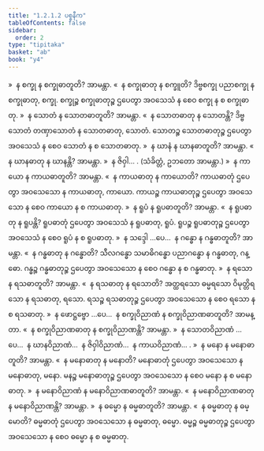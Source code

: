 ```yaml
---
title: "1.2.1.2 ပစ္စနီက"
tableOfContents: false
sidebar:
  order: 2
type: "tipitaka"
basket: "ab"
book: "y4"
---
```



<DynamicBreadcrumb />

<Division number="11" book="y4" e="ch" v="33" p="199">

<Paragraph number="130" book="y4">
»  န စက္ခု န စက္ခုဓာတူတိ? အာမန္တာ.
</Paragraph>

<Paragraph number="131" book="y4">
«  န စက္ခုဓာတု န စက္ခူတိ?
</Paragraph>

<Paragraph number="132" book="y4">
ဒိဗ္ဗစက္ခု ပညာစက္ခု န စက္ခုဓာတု, စက္ခု. စက္ခုဉ္စ စက္ခုဓာတုဉ္စ ဌပေတွာ အဝသေသံ န စေဝ စက္ခု န စ စက္ခုဓာတု.
</Paragraph>

<Paragraph number="133" book="y4">
»  န သောတံ န သောတဓာတူတိ? အာမန္တာ.
</Paragraph>

<Paragraph number="134" book="y4">
«  န သောတဓာတု န သောတန္တိ?
</Paragraph>

<Paragraph number="135" book="y4">
ဒိဗ္ဗသောတံ တဏှာသောတံ န သောတဓာတု, သောတံ. သောတဉ္စ သောတဓာတုဉ္စ ဌပေတွာ အဝသေသံ န စေဝ သောတံ န စ သောတဓာတု.
</Paragraph>

<Paragraph number="136" book="y4">
»  န ဃာနံ န ဃာနဓာတူတိ? အာမန္တာ.
</Paragraph>

<Paragraph number="137" book="y4">
«  န ဃာနဓာတု န ဃာနန္တိ? အာမန္တာ.
</Paragraph>

<Paragraph number="138" book="y4">
»  န ဇိဝှါ… .

</Paragraph>
</Division>

<Paragraph number="139" type="center" book="y4">
(သံခိတ္တံ, ဥဘတော အာမန္တာ.)


</Paragraph>

<Paragraph number="140" type="center" book="y4">
»  န ကာယော န ကာယဓာတူတိ? အာမန္တာ.
</Paragraph>

<Paragraph number="141" type="center" book="y4">
«  န ကာယဓာတု န ကာယောတိ?
</Paragraph>

<Paragraph number="142" book="y4">
ကာယဓာတုံ ဌပေတွာ အဝသေသော န ကာယဓာတု, ကာယော. ကာယဉ္စ ကာယဓာတုဉ္စ ဌပေတွာ အဝသေသော န စေဝ ကာယော န စ ကာယဓာတု.
</Paragraph>

<Paragraph number="143" type="center" book="y4">
»  န ရူပံ န ရူပဓာတူတိ? အာမန္တာ.
</Paragraph>

<Paragraph number="144" type="center" book="y4">
«  န ရူပဓာတု န ရူပန္တိ?
</Paragraph>

<Paragraph number="145" book="y4">
ရူပဓာတုံ ဌပေတွာ အဝသေသံ န ရူပဓာတု, ရူပံ. ရူပဉ္စ ရူပဓာတုဉ္စ ဌပေတွာ အဝသေသံ န စေဝ ရူပံ န စ ရူပဓာတု.
</Paragraph>

<Paragraph number="146" type="center" book="y4">
»  န သဒ္ဒေါ …ပေ…  န ဂန္ဓော န ဂန္ဓဓာတူတိ? အာမန္တာ.
</Paragraph>

<Paragraph number="147" type="center" book="y4">
«  န ဂန္ဓဓာတု န ဂန္ဓောတိ?
</Paragraph>

<Paragraph number="148" book="y4">
သီလဂန္ဓော သမာဓိဂန္ဓော ပညာဂန္ဓော န ဂန္ဓဓာတု, ဂန္ဓော. ဂန္ဓဉ္စ ဂန္ဓဓာတုဉ္စ ဌပေတွာ အဝသေသော န စေဝ ဂန္ဓော န စ ဂန္ဓဓာတု.
</Paragraph>

<Paragraph number="149" type="center" book="y4">
»  န ရသော န ရသဓာတူတိ? အာမန္တာ.
</Paragraph>

<Paragraph number="150" type="center" book="y4">
«  န ရသဓာတု န ရသောတိ?
</Paragraph>

<Paragraph number="151" book="y4">
အတ္ထရသော ဓမ္မရသော ဝိမုတ္တိရသော န ရသဓာတု, ရသော. ရသဉ္စ ရသဓာတုဉ္စ ဌပေတွာ အဝသေသော န စေဝ ရသော န စ ရသဓာတု.
</Paragraph>

<Paragraph number="152" type="center" book="y4">
»  န ဖောဋ္ဌဗ္ဗော …ပေ…  န စက္ခုဝိညာဏံ န စက္ခုဝိညာဏဓာတူတိ? အာမန္တာ.
</Paragraph>

<Paragraph number="153" type="center" book="y4">
«  န စက္ခုဝိညာဏဓာတု န စက္ခုဝိညာဏန္တိ? အာမန္တာ.
</Paragraph>

<Paragraph number="154" type="center" book="y4">
»  န သောတဝိညာဏံ …ပေ…  န ဃာနဝိညာဏံ…  န ဇိဝှါဝိညာဏံ…  န ကာယဝိညာဏံ… .
</Paragraph>

<Paragraph number="155" type="center" book="y4">
»  န မနော န မနောဓာတူတိ? အာမန္တာ.
</Paragraph>

<Paragraph number="156" type="center" book="y4">
«  န မနောဓာတု န မနောတိ?
</Paragraph>

<Paragraph number="157" book="y4">
မနောဓာတုံ ဌပေတွာ အဝသေသော န မနောဓာတု, မနော. မနဉ္စ မနောဓာတုဉ္စ ဌပေတွာ အဝသေသော န စေဝ မနော န စ မနောဓာတု.
</Paragraph>

<Paragraph number="158" type="center" book="y4">
»  န မနောဝိညာဏံ န မနောဝိညာဏဓာတူတိ? အာမန္တာ.
</Paragraph>

<Paragraph number="159" type="center" book="y4">
«  န မနောဝိညာဏဓာတု န မနောဝိညာဏန္တိ? အာမန္တာ.
</Paragraph>

<Paragraph number="160" type="center" book="y4">
»  န ဓမ္မော န ဓမ္မဓာတူတိ? အာမန္တာ.
</Paragraph>

<Paragraph number="161" type="center" book="y4">
«  န ဓမ္မဓာတု န ဓမ္မောတိ?
</Paragraph>

<Paragraph number="162" book="y4">
ဓမ္မဓာတုံ ဌပေတွာ အဝသေသော န ဓမ္မဓာတု, ဓမ္မော. ဓမ္မဉ္စ ဓမ္မဓာတုဉ္စ ဌပေတွာ အဝသေသော န စေဝ ဓမ္မော န စ ဓမ္မဓာတု.
</Paragraph>